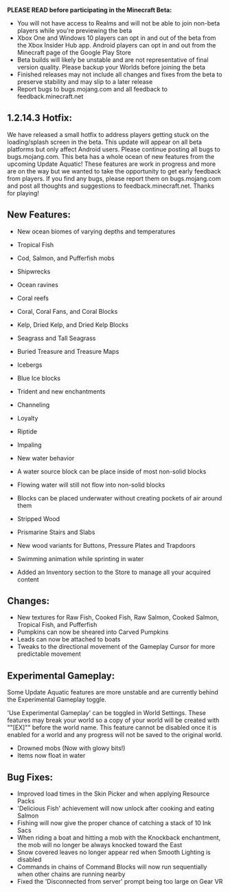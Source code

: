 **PLEASE READ before participating in the Minecraft Beta:**

-   You will not have access to Realms and will not be able to join non-beta players while you're previewing the beta
-   Xbox One and Windows 10 players can opt in and out of the beta from the Xbox Insider Hub app. Android players can opt in and out from the Minecraft page of the Google Play Store
-   Beta builds will likely be unstable and are not representative of final version quality. Please backup your Worlds before joining the beta
-   Finished releases may not include all changes and fixes from the beta to preserve stability and may slip to a later release
-   Report bugs to bugs.mojang.com and all feedback to feedback.minecraft.net

  
## **1.2.14.3 Hotfix:**  
We have released a small hotfix to address players getting stuck on the loading/splash screen in the beta. This update will appear on all beta platforms but only affect Android users. Please continue posting all bugs to bugs.mojang.com. This beta has a whole ocean of new features from the upcoming Update Aquatic! These features are work in progress and more are on the way but we wanted to take the opportunity to get early feedback from players. If you find any bugs, please report them on bugs.mojang.com and post all thoughts and suggestions to feedback.minecraft.net. Thanks for playing!  
  
  
## **New Features:**

-   New ocean biomes of varying depths and temperatures
-   Tropical Fish
-   Cod, Salmon, and Pufferfish mobs
-   Shipwrecks
-   Ocean ravines
-   Coral reefs
-   Coral, Coral Fans, and Coral Blocks
-   Kelp, Dried Kelp, and Dried Kelp Blocks
-   Seagrass and Tall Seagrass
-   Buried Treasure and Treasure Maps
-   Icebergs
-   Blue Ice blocks
-   Trident and new enchantments

-   Channeling
-   Loyalty
-   Riptide
-   Impaling

-   New water behavior

-   A water source block can be place inside of most non-solid blocks
-   Flowing water will still not flow into non-solid blocks
-   Blocks can be placed underwater without creating pockets of air around them

-   Stripped Wood
-   Prismarine Stairs and Slabs
-   New wood variants for Buttons, Pressure Plates and Trapdoors
-   Swimming animation while sprinting in water
-   Added an Inventory section to the Store to manage all your acquired content

  
## **Changes:**

-   New textures for Raw Fish, Cooked Fish, Raw Salmon, Cooked Salmon, Tropical Fish, and Pufferfish
-   Pumpkins can now be sheared into Carved Pumpkins
-   Leads can now be attached to boats
-   Tweaks to the directional movement of the Gameplay Cursor for more predictable movement

  
## **Experimental Gameplay:**  
Some Update Aquatic features are more unstable and are currently behind the Experimental Gameplay toggle.  
  
'Use Experimental Gameplay' can be toggled in World Settings. These features may break your world so a copy of your world will be created with ""\[EX\]"" before the world name. This feature cannot be disabled once it is enabled for a world and any progress will not be saved to the original world.

-   Drowned mobs (Now with glowy bits!)
-   Items now float in water

  
## **Bug Fixes:**

-   Improved load times in the Skin Picker and when applying Resource Packs
-   'Delicious Fish' achievement will now unlock after cooking and eating Salmon
-   Fishing will now give the proper chance of catching a stack of 10 Ink Sacs
-   When riding a boat and hitting a mob with the Knockback enchantment, the mob will no longer be always knocked toward the East
-   Snow covered leaves no longer appear red when Smooth Lighting is disabled
-   Commands in chains of Command Blocks will now run sequentially when other chains are running nearby
-   Fixed the 'Disconnected from server' prompt being too large on Gear VR